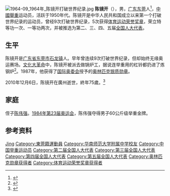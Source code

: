 [[File:1964-09_1964年_陈镜开打破世界纪录.jpg|thumb]]
'''陈镜开'''（{{bd|1935年|12月1日|2010年|12月6日|catIdx=Chen陈镜开}}），男，[[广东|广东]][[东莞市|东莞]]人<ref>{{cite web|url=http://epaper.nfdaily.cn/html/2010-12/07/content_6903536.htm|title=新中国首个打破世界纪录运动员我省举重元勋陈镜开逝世|publisher=[[广州日报|广州日报]]|author=余莎米|date=2010-12-07|accessdate=2010-12-07|language=Zh-hans|archive-url=https://archive.is/20120803203433/http://epaper.nfdaily.cn/html/2010-12/07/content_6903536.htm#|archive-date=2012-08-03|dead-url=yes}}</ref>，[[中华人民共和国|中國]][[舉重|舉重]]运动员，活跃于1950年代。陈镜开是中华人民共和国成立以来第一个打破世界纪录的运动员，曾经9次打破世界纪录，5次获得[[体育运动荣誉奖章|体育运动荣誉奖章]]，荣立特等功一次、一等功两次，并被推选为第二、三、四、五届[[全国人大代表|全国人大代表]]。

== 生平 ==
陈镜开是[[广东省|广东省]][[东莞市|东莞市]][[石龙镇_(东莞市)|石龙镇]]人。早年曾连续9次打破世界纪录，但却始终无缘奥运赛场。[[文化大革命|文化大革命]]中，陈镜开被派去做锅炉工，据说连举重用的杠铃都扔进了炼钢炉<ref>{{cite web|url=http://www.infzm.com/content/16514/3|title=50、60年代：以体育向世界证明中国|publisher=[[南方周末|南方周末]]|author=叶伟民|date=2008-08-28|accessdate=2010-12-07|language=Zh-hans|archive-date=2016-05-12|archive-url=https://web.archive.org/web/20160512194525/http://www.infzm.com/content/16514/3|dead-url=no}}</ref>。1987年，他获得了[[国际奥委会|国际奥委会]]授予的[[奥林匹克银质勋章|奥林匹克银质勋章]]。

2010年12月6日，陈镜开在廣州逝世，終年75歲。<ref>{{Cite web|title=“开国第一举”落下，从此与鲜花相伴|url=http://sports.southcn.com/s/2010-12/07/content_18213219.htm|accessdate=|work=|archive-date=2020-02-02|archive-url=https://web.archive.org/web/20200202160724/http://sports.southcn.com/s/2010-12/07/content_18213219.htm|dead-url=yes}}</ref>

== 家庭 ==
侄子[[陈伟强|陈伟强]]。[[1984年夏季奧林匹克運動會|1984年第23届奥运会]]，陈伟强夺得男子60公斤级举重金牌。

== 参考资料 ==
{{reflist}}

{{新中国成立35年来杰出教练员、杰出运动员}}
{{建国40年以来80名杰出教练员、运动员}}
{{建国45周年体坛45英杰}}
{{新中国体育50星}}

{{Authority control}}
{{DEFAULTSORT:Chen陈}}
[[Category:陈姓|Jing]]
[[Category:東莞籍運動員|Category:東莞籍運動員]]
[[Category:华南师范大学附属中学校友|Category:华南师范大学附属中学校友]]
[[Category:中国举重运动员|Category:中国举重运动员]]
[[Category:第二届全国人大代表|Category:第二届全国人大代表]]
[[Category:第三届全国人大代表|Category:第三届全国人大代表]]
[[Category:第四届全国人大代表|Category:第四届全国人大代表]]
[[Category:第五届全国人大代表|Category:第五届全国人大代表]]
[[Category:奥林匹克勋章获得者|Category:奥林匹克勋章获得者]]
[[Category:体育运动荣誉奖章获得者|Category:体育运动荣誉奖章获得者]]

{{China-sport-bio-stub}}